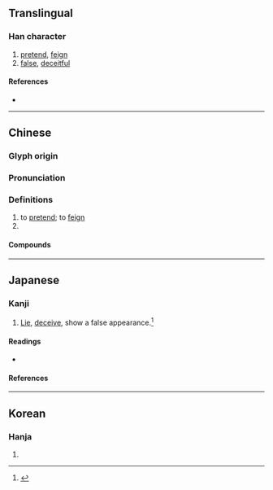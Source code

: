 {{character info}}
==Translingual==

===Han character===
{{Han char|rn=9|rad=人|as=06|sn=8|four=28251|canj=OTQ|ids=⿰亻羊}}

# [[pretend]], [[feign]]
# [[false]], [[deceitful]]

====References====
* {{Han ref|kx=0100.130|dkj=00552|dj=0212.080|hdz=10153.020|uh=4F6F|ud=20335|bh=A8CB|bd=43211}}

----

==Chinese==
{{zh-forms}}

===Glyph origin===
{{Han etym}}

===Pronunciation===
{{zh-pron
|m=yáng
|c=joeng4
|mc=y
|oc=y
|cat=
}}

===Definitions===
{{zh-hanzi}}

# to [[pretend]]; to [[feign]]
# {{zh-used|佯佯||倘佯}}

====Compounds====
{{zh-der|佯佯|佯佯不睬|佯打耳睜|佯攻|佯敗|佯死|佯狂|佯裝|佯言|倘佯|打佯兒|被髮佯狂|裝佯|解髮佯狂|詐啞佯聾|詐敗佯輸|儴佯|彷佯}}

----

==Japanese==

===Kanji===
{{ja-kanji|grade=|rs=人06}}

# [[lie|Lie]], [[deceive]], show a false appearance.<ref name="gakken">{{cite-book|year=2002|author=Akiyasu Tōdō [''et al.'']|title=漢字源|ISBN=978-4053008893|passage=佯}}</ref>

====Readings====
* {{ja-readings
|goon=よう
|kanon=よう
|kun=いつわ-る}}

====References====
<references/>

----

==Korean==

===Hanja===
{{ko-hanja|hangeul=양|rv=yang|mr=yang}}

# {{rfdef|ko|sort=人06}}